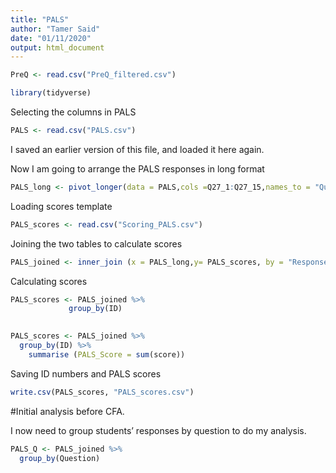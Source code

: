 ```yaml
---
title: "PALS"
author: "Tamer Said"
date: "01/11/2020"
output: html_document
---
```


```r
PreQ <- read.csv("PreQ_filtered.csv")
```
```r
library(tidyverse)
```
Selecting  the columns in PALS

```r
PALS <- read.csv("PALS.csv")
```
I saved an earlier version of this file, and loaded it here again.

Now I am going to arrange the PALS responses in long format 

```r
PALS_long <- pivot_longer(data = PALS,cols =Q27_1:Q27_15,names_to = "Question",values_to = "Response"  )
```

Loading scores template

```r
PALS_scores <- read.csv("Scoring_PALS.csv")
```


Joining the two tables to calculate scores

```r
PALS_joined <- inner_join (x = PALS_long,y= PALS_scores, by = "Response")

```

Calculating scores
```r
PALS_scores <- PALS_joined %>% 
             group_by(ID)
             
```


```r
PALS_scores <- PALS_joined %>% 
  group_by(ID) %>%
    summarise (PALS_Score = sum(score))
```

Saving ID numbers and PALS scores

```r
write.csv(PALS_scores, "PALS_scores.csv")
```

#Initial analysis before CFA.

I now need to group students' responses by question to do my analysis.

```r
PALS_Q <- PALS_joined %>% 
  group_by(Question)
```



